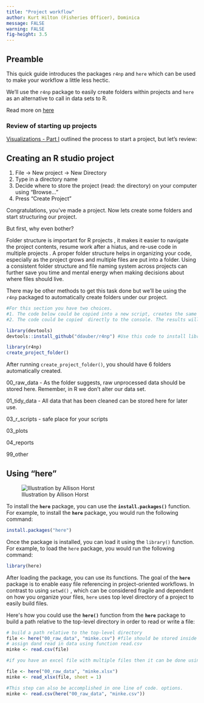 ---
title: "Project workflow"
author: Kurt Hilton (Fisheries Officer), Dominica
message: FALSE
warning: FALSE
fig-height: 3.5
---

## Preamble 

This quick guide introduces the packages `r4np` and `here` which can be used to make your workflow a little less hectic.

We'll use the `r4np` package to easily create folders within projects and `here` as an alternative to call in data sets to R.

Read more on [here](https://cran.r-project.org/web/packages/here/vignettes/here.html)

### Review of starting up projects

[Visualizations - Part I](https://heima.hafro.is/~einarhj/crfmr/visualization1.html) outlined the process to start a project, but let's review: 

::: callout-tip
## Creating an R studio project

1.  File -\> New project -\> New Directory
2.  Type in a directory name
3.  Decide where to store the project (read: the directory) on your computer using "Browse..."
4.  Press "Create Project"
:::

Congratulations, you've made a project. Now lets create some folders and start structuring our project.

But first, why even bother?

Folder structure is important for R projects , it makes it easier to navigate the project contents, resume work after a hiatus, and re-use code in multiple projects . A proper folder structure helps in organizing your code, especially as the project grows and multiple files are put into a folder. Using a consistent folder structure and file naming system across projects can further save you time and mental energy when making decisions about where files should live.

::: callout-note

There may be other methods to get this task done but we'll be using the `r4np` packaged  to automatically create folders under our project. 
:::

```{r, eval=FALSE}
#For this section you have two choices. 
#1. The code below could be copied into a new script, creates the same results
#2. The code could be copied  directly to the console. The results will be the same

library(devtools)
devtools::install_github("ddauber/r4np") #Use this code to install library R for non programers. You only need to do this once. 

library(r4np)
create_project_folder()
```

After running `create_project_folder()`, you should have 6 folders automatically created.

00_raw_data - As the folder suggests, raw unprocessed data should be stored here. Remember, in R we don't alter our data set.

01_tidy_data - All data that has been cleaned can be stored here for later use.

03_r_scripts - safe place for your scripts

03_plots

04_reports

99_other

## Using "here"

![Illustration by Allison Horst](https://raw.githubusercontent.com/allisonhorst/stats-illustrations/master/rstats-artwork/here.png)

To install the **`here`** package, you can use the **`install.packages()`** function. For example, to install the **`here`** package, you would run the following command:

```{r, eval=FALSE}
install.packages("here")
```

Once the package is installed, you can load it using the `library()` function. For example, to load the `here` package, you would run the following command:

```{r, eval=FALSE}
library(here)
```

After loading the package, you can use its functions. The goal of the **`here`** package is to enable easy file referencing in project-oriented workflows. In contrast to using `setwd()` , which can be considered fragile and dependent on how you organize your files, `here` uses top level directory of a project to easily build files.

Here\'s how you could use the **`here()`** function from the **`here`** package to build a path relative to the top-level directory in order to read or write a file:

```{r, eval=FALSE}
# build a path relative to the top-level directory
file <- here("00_raw_data", "minke.csv") #file should be stored inside of your project file and in your raw data folder.
# assign dand read in data using function read.csv
minke <- read.csv(file)

#if you have an excel file with multiple files then it can be done using the method below.

file <- here("00_raw_data", "minke.xlsx")
minke <- read_xlsx(file, sheet = 1)

#This step can also be accomplished in one line of code. options. 
minke <- read.csv(here("00_raw_data", "minke.csv"))
```
